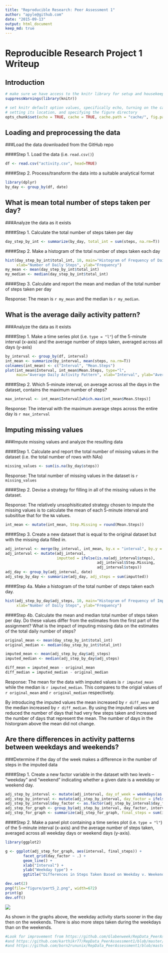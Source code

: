 ```yaml
---
title: "Reproducible Research: Peer Assessment 1"
author: "apyle@github.com"
date: "2015-09-13"
output: html_document
keep_md: true
---
```


Reproducible Research Project 1 Writeup
=======================================

## Introduction

```r
# make sure we have access to the knitr library for setup and housekeeping
suppressWarnings(library(knitr))

# set knitr default option values, specifically echo, turning on the cache and
# setting its location, and specifying the figure directory
opts_chunk$set(echo = TRUE, cache = TRUE, cache.path = "cache/", fig.path="figure/")
```

## Loading and preprocessing the data

###Load the data downloaded from the GitHub repo

####Step 1. Load the data (i.e. `read.csv()`)
```r
df <- read.csv("activity.csv", head=TRUE)
```

####Step 2. Process/transform the data into a suitable analytical format 
```r
library(dplyr)
by_day <- group_by(df, date)
```

## What is mean total number of steps taken per day?

###Analyze the data as it exists

####Step 1. Calculate the total number of steps taken per day 

```r
day_step_by_int <- summarize(by_day, total_int = sum(steps, na.rm=T))
```

####Step 2. Make a histogram of the total number of steps taken each day

```r
hist(day_step_by_int$total_int, 10, main="Histogram of Frequency of Daily Steps", 
     xlab="Number of Daily Steps", ylab="Frequency")
my_mean <- mean(day_step_by_int$total_int)
my_median <- median(day_step_by_int$total_int)
```

####Step 3. Calculate and report the mean and median of the total number of steps taken per day

Response: The mean is `r my_mean` and the median is `r my_median`.

## What is the average daily activity pattern?

###Analyze the data as it exists

####Step 1. Make a time series plot (i.e. `type = "l"`) of the 5-minute interval (x-axis) and the average number of steps taken, averaged across all days (y-axis)

```r
by_interval <- group_by(df, interval)
int_mean <- summarize(by_interval, mean(steps, na.rm=T))
colnames(int_mean) <- c("Interval", "Mean.Steps")
plot(int_mean$Interval, int_mean$Mean.Steps, type="l", 
     main="Average Daily Activity Pattern", xlab="Interval", ylab="Average Steps")
```

####Step 2. Which 5-minute interval, on average across all the days in the dataset, contains the maximum number of steps?

```r
max_interval <- int_mean$Interval[which.max(int_mean$Mean.Steps)]
```

Response: The interval with the maximum average steps across the entire day is `r max_interval`

## Imputing missing values

###Impute missing values and analyze the resulting data

####Step 1. Calculate and report the total number of missing values in the dataset (i.e. the total number of rows with NAs)

```r
missing_values <- sum(is.na(by_day$steps))
```

Response: The total number of missing values in the dataset is `r missing_values`

####Step 2. Devise a strategy for filling in all of the missing values in the dataset. 

Response: The relatively unsophisiticated strategy chosen to impute the missing values is to calculate the mean of each 5-minute interval and subsititue that for the `NA` values.

```r
int_mean <- mutate(int_mean, Step.Missing = round(Mean.Steps))
```

####Step 3. Create a new dataset that is equal to the original dataset but with the missing data filled in.

```r
adj_interval <- merge(by_interval, int_mean, by.x = "interval", by.y = "Interval")
adj_interval <- mutate(adj_interval, 
                       imputted = ifelse(is.na(adj_interval$steps), 
                                         adj_interval$Step.Missing, 
                                         adj_interval$steps))
adj_day <- group_by(adj_interval, date)
adj_step_by_day <- summarize(adj_day, adj_steps = sum(imputted))
```

####Step 4a. Make a histogram of the total number of steps taken each day.

```r
hist(adj_step_by_day$adj_steps, 10, main="Histogram of Frequency of Imputed Daily Steps", 
     xlab="Number of Daily Steps", ylab="Frequency")

```

####Step 4b. Calculate the mean and median total number of steps taken per day. Do these values differ from the estimates from the first part of the assignment? What is the impact of imputing missing data on the estimates of the total daily number of steps?

```r

original_mean <- mean(day_step_by_int$total_int)
original_median <- median(day_step_by_int$total_int)

imputed_mean <- mean(adj_step_by_day$adj_steps)
imputed_median <- median(adj_step_by_day$adj_steps)

diff_mean = imputed_mean - original_mean
diff_median = imputed_median - original_median

```

Response: The mean for the data with imputed values is `r imputed_mean` while the
median is `r imputed_median`. This compares to the origial values of `r original_mean`
and `r original_median` respectively.

By introducing the imputed values the mean increased by `r diff_mean` and the median
increased by `r diff_median`. By using the imputed values we reduced the number
of days that had very few steps taken and increased the number of days that
represent the mean. The number of days in the historgram above the mean did not
change.

## Are there differences in activity patterns between weekdays and weekends?

###Determine if the day of the week makes a difference in the number of steps in the imputed data

####Step 1. Create a new factor variable in the dataset with two levels – “weekday” and “weekend” indicating whether a given date is a weekday or weekend day.

```r
adj_step_by_interval <- mutate(adj_interval, day_of_week = weekdays(as.Date(date)))
adj_step_by_interval <- mutate(adj_step_by_interval, day_factor = ifelse(day_of_week == "Saturday" | day_of_week == "Sunday", "weekend", "weekday"))
adj_step_by_interval$day_factor <- as.factor(adj_step_by_interval$day_factor)
adj_step_for_graph <- group_by(adj_step_by_interval, day_factor, interval)
adj_step_for_graph <- summarize(adj_step_for_graph, final_steps = sum(imputted))

```

####Step 2. Make a panel plot containing a time series plot (i.e. `type = "l"`) of the 5-minute interval (x-axis) and the average number of steps taken, averaged across all weekday days or weekend days (y-axis). 

```r
library(ggplot2)

g <- ggplot(adj_step_for_graph, aes(interval, final_steps)) + 
        facet_grid(day_factor ~ .) +
        geom_line() +
        xlab("Interval") +
        ylab("Weekday type") +
        ggtitle("Differences in Steps Taken Based on Weekday v. Weekend")

dev.set(2)
png(file="figure/part5_2.png", width=672)
print(g)
dev.off()

```

![](figure/part5_2.png)

As shown in the graphs above, the weekday activity starts sooner in the day then on the weekends. There is also more steps taken during the weekdays than on the weekends.

```r

#Look for improvement from https://github.com/Glabenweek/RepData_PeerAssessment1/blob/master/PA1_template.md
#and https://github.com/karthikr77/RepData_PeerAssessment1/blob/master/PA1_template.md
#and https://github.com/born2rununix/RepData_PeerAssessment1/blob/master/PA1_template.Rmd

```
